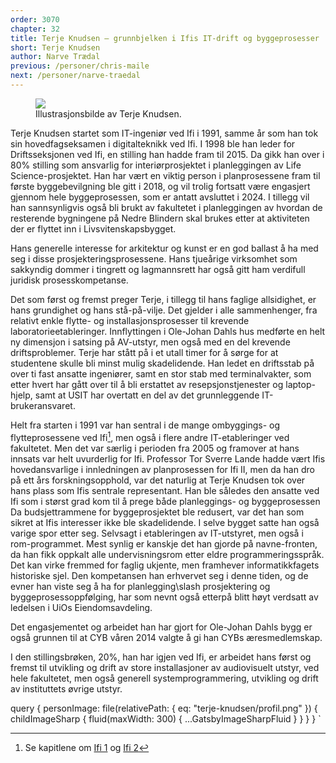 ```yaml
---
order: 3070
chapter: 32
title: Terje Knudsen – grunnbjelken i Ifis IT-drift og byggeprosesser
short: Terje Knudsen
author: Narve Trædal
previous: /personer/chris-maile
next: /personer/narve-traedal
---
```



<Figure position="end">
  <Image src={props.data.personImage} />
  <Figcaption>Illustrasjonsbilde av Terje Knudsen.</Figcaption>
</Figure>

Terje Knudsen startet som IT-ingeniør ved Ifi i 1991, samme år som han tok sin hovedfagseksamen i 
digitalteknikk ved Ifi. I 1998 ble han leder for Driftsseksjonen ved Ifi, en stilling han hadde fram 
til 2015. Da gikk han over i 80\% stilling som ansvarlig for interiørprosjektet i planleggingen av Life
Science-prosjektet. Han har vært en viktig person i planprosessene fram til første byggebevilgning ble 
gitt i 2018, og vil trolig fortsatt være engasjert gjennom hele byggeprosessen, som er antatt avsluttet i 
2024. I tillegg vil han sannsynligvis også bli brukt av fakultetet i planleggingen av hvordan
de resterende bygningene på Nedre Blindern skal brukes etter at aktiviteten der er flyttet inn i 
Livsvitenskapsbygget.

Hans generelle interesse for arkitektur og kunst er en god ballast å ha med seg i disse 
prosjekteringsprosessene. Hans tjueårige virksomhet som sakkyndig dommer i tingrett og 
lagmannsrett har også gitt ham verdifull juridisk prosesskompetanse.

Det som først og fremst preger Terje, i tillegg til hans faglige allsidighet, er hans grundighet og 
hans stå-på-vilje. Det gjelder i alle sammenhenger, fra relativt enkle flytte- og installasjonsprosesser til 
krevende laboratorieetableringer. Innflyttingen i Ole-Johan Dahls hus medførte en helt ny dimensjon i 
satsing på AV-utstyr, men også med en del krevende driftsproblemer. Terje har stått på i et utall timer for 
å sørge for at studentene skulle bli minst mulig skadelidende. Han ledet en driftsstab på over ti fast 
ansatte ingeniører, samt en stor stab med terminalvakter, som etter hvert har gått over til å bli erstattet av 
resepsjonstjenester og laptop-hjelp, samt at USIT har overtatt en del av det grunnleggende IT-brukeransvaret.

Helt fra starten i 1991 var han sentral i de mange ombyggings- og flytteprosessene ved Ifi[^1], men også i flere 
andre IT-etableringer ved fakultetet. Men det var særlig i perioden fra 2005 og framover at hans innsats var 
helt uvurderlig for Ifi. Professor Tor Sverre Lande hadde vært Ifis hovedansvarlige i innledningen av planprosessen 
for Ifi II, men da han dro på ett års forskningsopphold, var det naturlig at Terje Knudsen tok over hans plass 
som Ifis sentrale representant. Han ble således den ansatte ved Ifi som i størst grad kom til å prege både 
planleggings- og byggeprosessen Da budsjettrammene for byggeprosjektet ble redusert, var det han som sikret at 
Ifis interesser ikke ble skadelidende. I selve bygget satte han også varige spor etter seg. Selvsagt i 
etableringen av IT-utstyret, men også i rom-programmet. Mest synlig er kanskje det han gjorde på navne-fronten, 
da han fikk oppkalt alle undervisningsrom etter eldre programmeringsspråk. Det kan virke fremmed for faglig 
ukjente, men framhever informatikkfagets historiske sjel. Den kompetansen han erhvervet seg i denne tiden, og 
de evner han viste seg å ha for planlegging\slash prosjektering og byggeprosessoppfølging, har som nevnt også 
etterpå blitt høyt verdsatt av ledelsen i UiOs Eiendomsavdeling.

Det engasjementet og arbeidet han har gjort for Ole-Johan Dahls bygg er også grunnen til at CYB våren 2014 
valgte å gi han CYBs æresmedlemskap.

I den stillingsbrøken, 20\%, han har igjen ved Ifi, er arbeidet hans først og fremst til utvikling og drift 
av store installasjoner av audiovisuelt utstyr, ved hele fakultetet, men også generell systemprogrammering, 
utvikling og drift av instituttets øvrige utstyr.

[^1]:Se kapitlene om [Ifi 1](../historie/ifi-1) og [Ifi 2](../historie/ifi-2)

  query {
    personImage: file(relativePath: { eq: "terje-knudsen/profil.png" }) {
      childImageSharp {
        fluid(maxWidth: 300) {
          ...GatsbyImageSharpFluid
        }
      }
    }
  }
`

